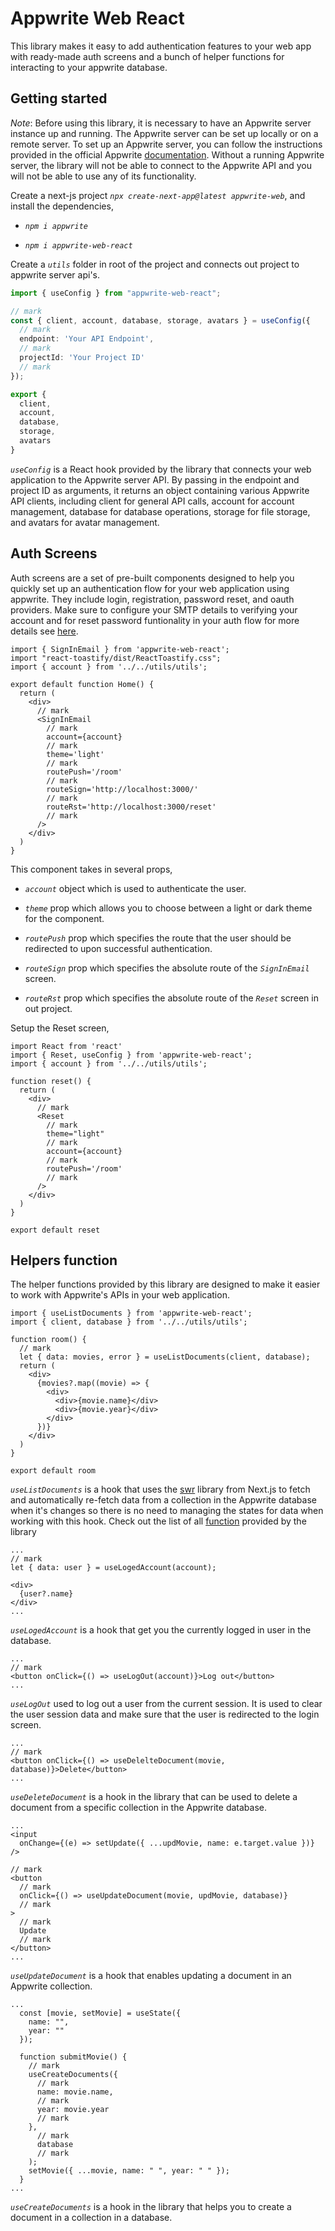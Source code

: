 # Appwrite Web React

This library makes it easy to add authentication features to your web app with ready-made auth screens and a bunch of helper functions for interacting to your appwrite database.

## Getting started

_Note_: Before using this library, it is necessary to have an Appwrite server instance up and running. The Appwrite server can be set up locally or on a remote server. To set up an Appwrite server, you can follow the instructions provided in the official Appwrite [documentation](https://appwrite.io/docs/getting-started-for-web). Without a running Appwrite server, the library will not be able to connect to the Appwrite API and you will not be able to use any of its functionality.

Create a next-js project _`npx create-next-app@latest appwrite-web`_, and install the dependencies,

- _`npm i appwrite`_

- _`npm i appwrite-web-react`_

Create a _`utils`_ folder in root of the project and connects out project to appwrite server api's.

```ts utils.ts
import { useConfig } from "appwrite-web-react";

// mark
const { client, account, database, storage, avatars } = useConfig({
  // mark
  endpoint: 'Your API Endpoint',
  // mark
  projectId: 'Your Project ID'
  // mark
});

export {
  client,
  account,
  database,
  storage,
  avatars
}
```

_`useConfig`_ is a React hook provided by the library that connects your web application to the Appwrite server API. By passing in the endpoint and project ID as arguments, it returns an object containing various Appwrite API clients, including client for general API calls, account for account management, database for database operations, storage for file storage, and avatars for avatar management.

## Auth Screens

Auth screens are a set of pre-built components designed to help you quickly set up an authentication flow for your web application using appwrite. They include login, registration, password reset, and oauth providers. Make sure to configure your SMTP details to verifying your account and for reset password funtionality in your auth flow for more details see [here](https://appwrite.io/docs/email-delivery).

```tsx index.tsx
import { SignInEmail } from 'appwrite-web-react';
import "react-toastify/dist/ReactToastify.css";
import { account } from '../../utils/utils';

export default function Home() {
  return (
    <div>
      // mark
      <SignInEmail
        // mark
        account={account}
        // mark
        theme='light'
        // mark
        routePush='/room'
        // mark
        routeSign='http://localhost:3000/'
        // mark
        routeRst='http://localhost:3000/reset'
        // mark
      />
    </div>
  )
}
```

This component takes in several props,

- _`account`_ object which is used to authenticate the user.

- _`theme`_ prop which allows you to choose between a light or dark theme for the component.
- _`routePush`_ prop which specifies the route that the user should be redirected to upon successful authentication.
- _`routeSign`_ prop which specifies the absolute route of the _`SignInEmail`_ screen.
- _`routeRst`_ prop which specifies the absolute route of the _`Reset`_ screen in out project.

Setup the Reset screen,

```tsx reset.tsx
import React from 'react'
import { Reset, useConfig } from 'appwrite-web-react';
import { account } from '../../utils/utils';

function reset() {
  return (
    <div>
      // mark
      <Reset
        // mark
        theme="light"
        // mark
        account={account}
        // mark
        routePush='/room'
        // mark
      />
    </div>
  )
}

export default reset
```

## Helpers function

The helper functions provided by this library are designed to make it easier to work with Appwrite's APIs in your web application.

```tsx room.tsx
import { useListDocuments } from 'appwrite-web-react';
import { client, database } from '../../utils/utils';

function room() {
  // mark
  let { data: movies, error } = useListDocuments(client, database);
  return (
    <div>
      {movies?.map((movie) => {
        <div>
          <div>{movie.name}</div>
          <div>{movie.year}</div>
        </div>
      })}
    </div>
  )
}

export default room
```

_`useListDocuments`_ is a hook that uses the [swr](https://swr.vercel.app/) library from Next.js to fetch and automatically re-fetch data from a collection in the Appwrite database when it's changes so there is no need to managing the states for data when working with this hook.
Check out the list of all [function](https://github.com/vasucp1207/appwrite-web-react/tree/master/src/helpers) provided by the library

```tsx room.tsx
...
// mark
let { data: user } = useLogedAccount(account);

<div>
  {user?.name}
</div>
...
```

_`useLogedAccount`_ is a hook that get you the currently logged in user in the database.

```tsx room.tsx
...
// mark
<button onClick={() => useLogOut(account)}>Log out</button>
...
```

_`useLogOut`_ used to log out a user from the current session. It is used to clear the user session data and make sure that the user is redirected to the login screen.

```tsx room.tsx
...
// mark
<button onClick={() => useDelelteDocument(movie, database)}>Delete</button>
...
```

_`useDeleteDocument`_ is a hook in the library that can be used to delete a document from a specific collection in the Appwrite database.

```tsx room.tsx
...
<input
  onChange={(e) => setUpdate({ ...updMovie, name: e.target.value })}
/>

// mark
<button
  // mark
  onClick={() => useUpdateDocument(movie, updMovie, database)}
  // mark
>
  // mark
  Update
  // mark
</button>
...
```

_`useUpdateDocument`_ is a hook that enables updating a document in an Appwrite collection.

```tsx room.tsx
...
  const [movie, setMovie] = useState({
    name: "",
    year: ""
  });

  function submitMovie() {
    // mark
    useCreateDocuments({
      // mark
      name: movie.name,
      // mark
      year: movie.year
      // mark
    },
      // mark
      database
      // mark
    );
    setMovie({ ...movie, name: " ", year: " " });
  }
...
```

_`useCreateDocuments`_ is a hook in the library that helps you to create a document in a collection in a database.
